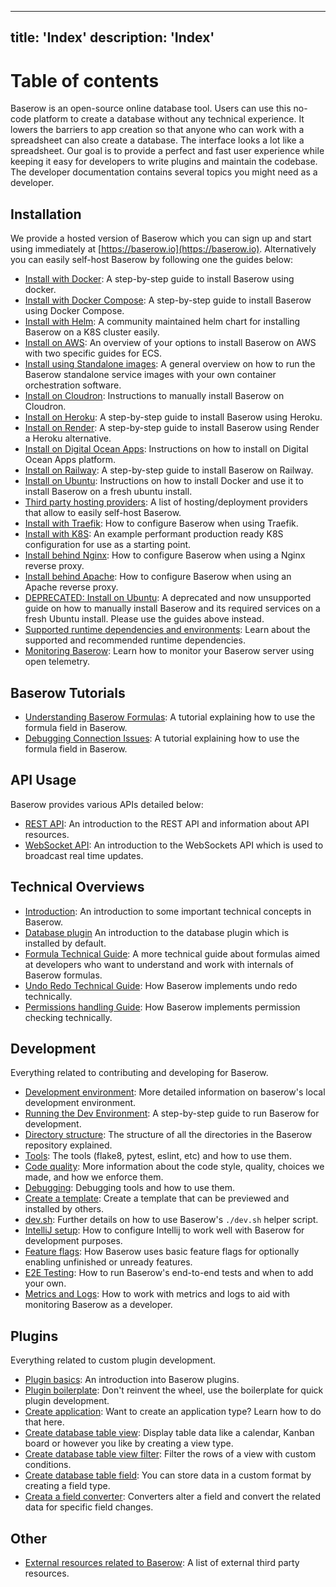
---
title: 'Index'
description: 'Index'
---
# Table of contents

Baserow is an open-source online database tool. Users can use this no-code platform to
create a database without any technical experience. It lowers the barriers to app
creation so that anyone who can work with a spreadsheet can also create a database. The
interface looks a lot like a spreadsheet. Our goal is to provide a perfect and fast user
experience while keeping it easy for developers to write plugins and maintain the
codebase. The developer documentation contains several topics you might need as a
developer.

## Installation

We provide a hosted version of Baserow which you can sign up and start using immediately
at [https://baserow.io](https://baserow.io). Alternatively you can easily self-host
Baserow by following one the guides below:

* [Install with Docker](installation/install-with-docker.md): A step-by-step guide to
  install Baserow using docker.
* [Install with Docker Compose](installation/install-with-docker-compose.md): A
  step-by-step guide to install Baserow using Docker Compose.
* [Install with Helm](installation/install-with-helm.md): A community maintained helm 
  chart for installing Baserow on a K8S cluster easily.
* [Install on AWS](installation/install-on-aws.md): An overview of your options to 
  install Baserow on AWS with two specific guides for ECS.
* [Install using Standalone images](installation/install-using-standalone-images.md): A
  general overview on how to run the Baserow standalone service images with your own
  container orchestration software.
* [Install on Cloudron](installation/install-on-cloudron.md): Instructions to manually
  install Baserow on Cloudron.
* [Install on Heroku](installation/install-on-heroku.md): A step-by-step guide to
  install Baserow using Heroku.
* [Install on Render](installation/install-on-render.md): A step-by-step guide to
  install Baserow using Render a Heroku alternative.
* [Install on Digital Ocean Apps](installation/install-on-digital-ocean.md):
  Instructions on how to install on Digital Ocean Apps platform.
* [Install on Railway](installation/install-on-railway.md): A step-by-step guide to
  install Baserow on Railway.
* [Install on Ubuntu](installation/install-on-ubuntu.md): Instructions on how to install
  Docker and use it to install Baserow on a fresh ubuntu install.
* [Third party hosting providers](installation/third-party-hosting-providers.md): A list
  of hosting/deployment providers that allow to easily self-host Baserow.
* [Install with Traefik](installation/install-with-traefik.md): How to configure Baserow
  when using Traefik.
* [Install with K8S](installation/install-with-k8s.md): An example performant 
  production ready K8S configuration for use as a starting point.
* [Install behind Nginx](installation/install-behind-nginx.md): How to configure Baserow
  when using a Nginx reverse proxy.
* [Install behind Apache](installation/install-behind-apache.md): How to configure Baserow
  when using an Apache reverse proxy.
* [DEPRECATED: Install on Ubuntu](installation/old-install-on-ubuntu.md): A deprecated
  and now unsupported guide on how to manually install Baserow and its required services
  on a fresh Ubuntu install. Please use the guides above instead.
* [Supported runtime dependencies and environments](installation/supported.md): Learn about
  the supported and recommended runtime dependencies.
* [Monitoring Baserow](installation/monitoring.md): Learn how to monitor your Baserow
  server using open telemetry.

## Baserow Tutorials

* [Understanding Baserow Formulas](tutorials/understanding-baserow-formulas.md): A
  tutorial explaining how to use the formula field in Baserow.
* [Debugging Connection Issues](tutorials/debugging-connection-issues.md): A tutorial
  explaining how to use the formula field in Baserow.

## API Usage

Baserow provides various APIs detailed below:

* [REST API](apis/rest-api.md): An introduction to the REST API and information about
  API resources.
* [WebSocket API](apis/web-socket-api.md): An introduction to the WebSockets API which
  is used to broadcast real time updates.

## Technical Overviews

* [Introduction](technical/introduction.md): An introduction to some important technical
  concepts in Baserow.
* [Database plugin](technical/database-plugin.md) An introduction to the database plugin
  which is installed by default.
* [Formula Technical Guide](technical/formula-technical-guide.md): A more technical
  guide about formulas aimed at developers who want to understand and work with
  internals of Baserow formulas.
* [Undo Redo Technical Guide](technical/undo-redo-guide.md): How Baserow implements undo
  redo technically.
* [Permissions handling Guide](technical/permissions-guide.md): How Baserow implements
  permission checking technically.

## Development

Everything related to contributing and developing for Baserow.

* [Development environment](./development/development-environment.md): More detailed
  information on baserow's local development environment.
* [Running the Dev Environment](development/running-the-dev-environment.md): A
  step-by-step guide to run Baserow for development.
* [Directory structure](./development/directory-structure.md): The structure of all the
  directories in the Baserow repository explained.
* [Tools](./development/tools.md): The tools (flake8, pytest, eslint, etc) and how to
  use them.
* [Code quality](./development/code-quality.md): More information about the code style,
  quality, choices we made, and how we enforce them.
* [Debugging](./development/debugging.md): Debugging tools and how to use them.
* [Create a template](./development/create-a-template.md): Create a template that can be
  previewed and installed by others.
* [dev.sh](./development/dev_sh.md): Further details on how to use Baserow's `./dev.sh`
  helper script.
* [IntelliJ setup](./development/intellij-setup.md): How to configure Intellij to work
  well with Baserow for development purposes.
* [Feature flags](./development/feature-flags.md): How Baserow uses basic feature flags for optionally
  enabling unfinished or unready features.
* [E2E Testing](./development/e2e-testing.md): How to run Baserow's end-to-end tests 
  and when to add your own.
* [Metrics and Logs](./development/metrics-and-logs.md): How to work with metrics and logs
  to aid with monitoring Baserow as a developer.

## Plugins

Everything related to custom plugin development.

* [Plugin basics](./plugins/introduction.md): An introduction into Baserow plugins.
* [Plugin boilerplate](./plugins/boilerplate.md): Don't reinvent the wheel, use the
  boilerplate for quick plugin development.
* [Create application](./plugins/application-type.md): Want to create an application
  type? Learn how to do that here.
* [Create database table view](./plugins/view-type.md): Display table data like a
  calendar, Kanban board or however you like by creating a view type.
* [Create database table view filter](./plugins/view-filter-type.md): Filter the rows of
  a view with custom conditions.
* [Create database table field](./plugins/field-type.md): You can store data in a custom
  format by creating a field type.
* [Creata a field converter](./plugins/field-converter.md): Converters alter a field and
  convert the related data for specific field changes.

## Other

* [External resources related to Baserow](./other/external-resources.md): A list of
  external third party resources.
